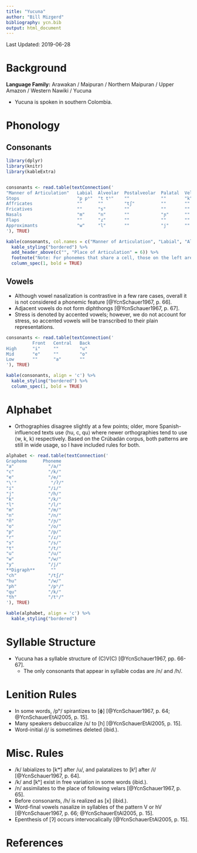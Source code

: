 ```yaml
---
title: "Yucuna"
author: "Bill Mizgerd"
bibliography: ycn.bib
output: html_document
---
```


Last Updated: 2019-06-28

# Background

**Language Family:** Arawakan / Maipuran / Northern Maipuran / Upper Amazon / Western Nawiki / Yucuna

* Yucuna is spoken in southern Colombia.

# Phonology

## Consonants

```r

library(dplyr)
library(knitr)
library(kableExtra)


consonants <- read.table(textConnection('
"Manner of Articulation"   Labial  Alveolar  Postalveolar  Palatal  Velar  Glottal
Stops                      "p pʰ"  "t tʰ"    ""            ""       "k"    "ʔ"
Affricates                 ""      ""        "tʃ"          ""       ""     ""
Fricatives                 ""      "s"       ""            ""       ""     "h"
Nasals                     "m"     "n"       ""            "ɲ"      ""     ""
Flaps                      ""      "ɾ"       ""            ""       ""     ""
Approximants               "w"     "l"       ""            "j"      ""     ""
'), TRUE)

kable(consonants, col.names = c("Manner of Articulation", "Labial", "Alveolar", "Postalveolar", "Palatal", "Velar", "Glottal"), align = 'c') %>%
  kable_styling("bordered") %>%
  add_header_above(c("", "Place of Articulation" = 6)) %>%
  footnote("Note: For phonemes that share a cell, those on the left are plain, whereas those on the right are aspirated.", general_title = "") %>%
  column_spec(1, bold = TRUE)
```

## Vowels

* Although vowel nasalization is contrastive in a few rare cases, overall it is not considered a phonemic feature [@YcnSchauer1967, p. 66].
* Adjacent vowels do not form diphthongs [@YcnSchauer1967, p. 67].
* Stress is denoted by accented vowels; however, we do not account for stress, so accented vowels will be transcribed to their plain representations.

```r
consonants <- read.table(textConnection('
          Front   Central   Back
High      "i"     ""        "u"
Mid       "e"     ""        "o"
Low       ""      "a"       ""
'), TRUE)

kable(consonants, align = 'c') %>%
  kable_styling("bordered") %>%
  column_spec(1, bold = TRUE)
```

# Alphabet

* Orthographies disagree slightly at a few points; older, more Spanish-influenced texts use ⟨hu, c, qu⟩ where newer orthographies tend to use ⟨w, k, k⟩ respectively. Based on the Crúbadán corpus, both patterns are still in wide usage, so I have included rules for both.

```r

alphabet <- read.table(textConnection('
Grapheme      Phoneme  
"a"             "/a/"  
"c"             "/k/"    
"e"             "/e/"  
"\'"             "/ʔ/"   
"i"             "/i/"  
"j"             "/h/"  
"k"             "/k/"  
"l"             "/l/"  
"m"             "/m/"  
"n"             "/n/"  
"ñ"             "/ɲ/"  
"o"             "/o/"  
"p"             "/p/"   
"r"             "/ɾ/"  
"s"             "/s/"  
"t"             "/t/"    
"u"             "/u/"  
"w"             "/w/"  
"y"             "/j/"
**Digraph**      ""
"ch"            "/tʃ/"
"hu"            "/w/"
"ph"            "/pʰ/"  
"qu"            "/k/"
"th"            "/tʰ/"
'), TRUE)

kable(alphabet, align = 'c') %>%
  kable_styling("bordered")
```

# Syllable Structure

* Yucuna has a syllable structure of (C)V(C) [@YcnSchauer1967, pp. 66-67].
    - The only consonants that appear in syllable codas are /n/ and /h/.

# Lenition Rules

* In some words, /pʰ/ spirantizes to [ɸ] [@YcnSchauer1967, p. 64; @YcnSchauerEtAl2005, p. 15].
* Many speakers debuccalize /s/ to [h] [@YcnSchauerEtAl2005, p. 15].
* Word-initial /j/ is sometimes deleted (ibid.).

# Misc. Rules

* /k/ labializes to [kʷ] after /u/, and palatalizes to [kʲ] after /i/ [@YcnSchauer1967, p. 64].
* /k/ and [kʰ] exist in free variation in some words (ibid.).
* /n/ assimilates to the place of following velars [@YcnSchauer1967, p. 65].
* Before consonants, /h/ is realized as [x] (ibid.).
* Word-final vowels nasalize in syllables of the pattern V or hV [@YcnSchauer1967, p. 66; @YcnSchauerEtAl2005, p. 15].
* Epenthesis of [ʔ] occurs intervocalically [@YcnSchauerEtAl2005, p. 15].

# References
